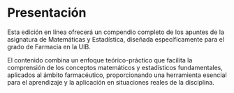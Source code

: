 # Presentación {.unnumbered}

Esta edición en línea ofrecerá un compendio completo de los apuntes de la asignatura de Matemáticas y Estadística, diseñada específicamente para el grado de Farmacia en la UIB. 

El contenido combina un enfoque teórico-práctico que facilita la comprensión de los conceptos matemáticos y estadísticos fundamentales, aplicados al ámbito farmacéutico, proporcionando una herramienta esencial para el aprendizaje y la aplicación en situaciones reales de la disciplina.
